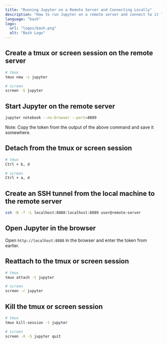 ```yaml
---
title: "Running Jupyter on a Remote Server and Connecting Locally"
description: "How to run Jupyter on a remote server and connect to it locally, using SSH tunnels."
language: "bash"
logo:
  url: "logos/bash.png"
  alt: "Bash Logo"
---
```


## Create a tmux or screen session on the remote server

```bash
# tmux
tmux new -s jupyter

# screen
screen -S jupyter
```

## Start Jupyter on the remote server

```bash
jupyter notebook --no-browser --port=8889
```

<HighlightText>
  Note: Copy the token from the output of the above command and save it
  somewhere.
</HighlightText>

## Detach from the tmux or screen session

```bash
# tmux
Ctrl + b, d

# screen
Ctrl + a, d
```

## Create an SSH tunnel from the local machine to the remote server

```bash
ssh -N -f -L localhost:8888:localhost:8889 user@remote-server
```

## Open Jupyter in the browser

Open `http://localhost:8888` in the browser and enter the token from earlier.

## Reattach to the tmux or screen session

```bash
# tmux
tmux attach -t jupyter

# screen
screen -r jupyter
```

## Kill the tmux or screen session

```bash
# tmux
tmux kill-session -t jupyter

# screen
screen -X -S jupyter quit
```